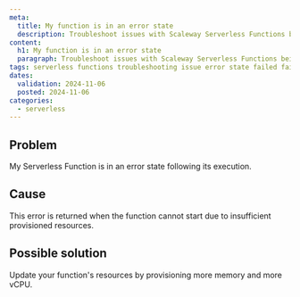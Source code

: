 ```yaml
---
meta:
  title: My function is in an error state
  description: Troubleshoot issues with Scaleway Serverless Functions being in an error state.
content:
  h1: My function is in an error state
  paragraph: Troubleshoot issues with Scaleway Serverless Functions being in an error state.
tags: serverless functions troubleshooting issue error state failed fail
dates:
  validation: 2024-11-06
  posted: 2024-11-06
categories:
  - serverless
---
```


## Problem

My Serverless Function is in an error state following its execution.

## Cause

This error is returned when the function cannot start due to insufficient provisioned resources.

## Possible solution

Update your function's resources by provisioning more memory and more vCPU.